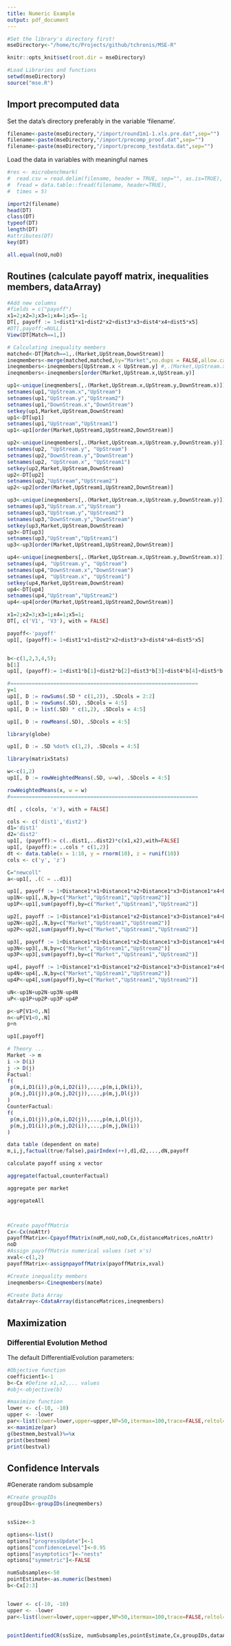 ```yaml
---
title: Numeric Example
output: pdf_document
---
```

```r
#Set the library's directory first!
mseDirectory<-"/home/tc/Projects/github/tchronis/MSE-R"
```

```r
knitr::opts_knit$set(root.dir = mseDirectory)
```

```r
#Load Libraries and functions
setwd(mseDirectory)
source("mse.R")
```
## Import precomputed data
Set the data's directory preferably in the variable 'filename'.
```r
filename<-paste(mseDirectory,"/import/round1m1-1.xls.pre.dat",sep="")
filename<-paste(mseDirectory,"/import/precomp_proof.dat",sep="")
filename<-paste(mseDirectory,"/import/precomp_testdata.dat",sep="")
```
Load the data in variables with meaningful names
```r


#res <- microbenchmark(
#  read.csv = read.delim(filename, header = TRUE, sep="", as.is=TRUE),
#  fread = data.table::fread(filename, header=TRUE),
#  times = 5)

import2(filename)
head(DT)
class(DT)
typeof(DT)
length(DT)
#attributes(DT)
key(DT)

all.equal(noU,noD)
```
## Routines (calculate payoff matrix, inequalities members, dataArray)
```r
#Add new columns
#fields = c("payoff")
x1=2;x2=3;x3=1;x4=1;x5=-1;
DT[, payoff := 1+dist1*x1+dist2*x2+dist3*x3+dist4*x4+dist5*x5]
#DT[,payoff:=NULL]
View(DT[Match==1,])

# Calculating inequality members
matched<-DT[Match==1,.(Market,UpStream,DownStream)]
ineqmembers<-merge(matched,matched,by="Market",no.dups = FALSE,allow.cartesian=TRUE,all=TRUE)
ineqmembers<-ineqmembers[UpStream.x < UpStream.y] #,.(Market,UpStream.x,UpStream.y,DownStream.x,DownStream.y,dist1.x)]
ineqmembers<-ineqmembers[order(Market,UpStream.x,UpStream.y)]

up1<-unique(ineqmembers[,.(Market,UpStream.x,UpStream.y,DownStream.x)])
setnames(up1,"UpStream.x","UpStream")
setnames(up1,"UpStream.y","UpStream2")
setnames(up1,"DownStream.x","DownStream")
setkey(up1,Market,UpStream,DownStream)
up1<-DT[up1]
setnames(up1,"UpStream","UpStream1")
up1<-up1[order(Market,UpStream1,UpStream2,DownStream)]

up2<-unique(ineqmembers[,.(Market,UpStream.x,UpStream.y,DownStream.y)])
setnames(up2, "UpStream.y", "UpStream")
setnames(up2,"DownStream.y","DownStream")
setnames(up2, "UpStream.x", "UpStream1")
setkey(up2,Market,UpStream,DownStream)
up2<-DT[up2]
setnames(up2,"UpStream","UpStream2")
up2<-up2[order(Market,UpStream1,UpStream2,DownStream)]

up3<-unique(ineqmembers[,.(Market,UpStream.x,UpStream.y,DownStream.y)])
setnames(up3,"UpStream.x","UpStream")
setnames(up3,"UpStream.y","UpStream2")
setnames(up3,"DownStream.y","DownStream")
setkey(up3,Market,UpStream,DownStream)
up3<-DT[up3]
setnames(up3,"UpStream","UpStream1")
up3<-up3[order(Market,UpStream1,UpStream2,DownStream)]

up4<-unique(ineqmembers[,.(Market,UpStream.x,UpStream.y,DownStream.x)])
setnames(up4, "UpStream.y", "UpStream")
setnames(up4,"DownStream.x","DownStream")
setnames(up4, "UpStream.x", "UpStream1")
setkey(up4,Market,UpStream,DownStream)
up4<-DT[up4]
setnames(up4,"UpStream","UpStream2")
up4<-up4[order(Market,UpStream1,UpStream2,DownStream)]

x1=2;x2=3;x3=1;x4=1;x5=1;
DT[, c('V1', 'V3'), with = FALSE]

payoff<-'payoff'
up1[, (payoff):= 1+dist1*x1+dist2*x2+dist3*x3+dist4*x4+dist5*x5]


b<-c(1,2,3,4,5);
b[1]
up1[, (payoff):= 1+dist1*b[1]+dist2*b[2]+dist3*b[3]+dist4*b[4]+dist5*b[5]]

#=============================================================
y=1
up1[, D := rowSums(.SD * c(1,2)), .SDcols = 2:2]
up1[, D := rowSums(.SD), .SDcols = 4:5]
up1[, D := list(.SD) * c(1,2), .SDcols = 4:5]

up1[, D := rowMeans(.SD), .SDcols = 4:5]

library(globe)

up1[, D := .SD %dot% c(1,2), .SDcols = 4:5]

library(matrixStats)

w<-c(1,2)
up1[, D := rowWeightedMeans(.SD, w=w), .SDcols = 4:5]

rowWeightedMeans(x, w = w)
#=============================================================

dt[ , c(cols, 'x'), with = FALSE]

cols <- c('dist1','dist2')
d1='dist1'
d2='dist2'
up1[, (payoff):= c(..dist1,..dist2)*c(x1,x2),with=FALSE]
up1[, (payoff):= ..cols * c(1,2)]
dt <- data.table(x = 1:10, y = rnorm(10), z = runif(10))
cols <- c('y', 'z')

C="newcoll"
a<-up1[, .(C = ..d1)]

up1[, payoff := 1+Distance1*x1+Distance1*x2+Distance1*x3+Distance1*x4+Distance1*x5]
up1N<-up1[,.N,by=c("Market","UpStream1","UpStream2")]
up1P<-up1[,sum(payoff),by=c("Market","UpStream1","UpStream2")]

up2[, payoff := 1+Distance1*x1+Distance1*x2+Distance1*x3+Distance1*x4+Distance1*x5]
up2N<-up2[,.N,by=c("Market","UpStream1","UpStream2")]
up2P<-up2[,sum(payoff),by=c("Market","UpStream1","UpStream2")]

up3[, payoff := 1+Distance1*x1+Distance1*x2+Distance1*x3+Distance1*x4+Distance1*x5]
up3N<-up3[,.N,by=c("Market","UpStream1","UpStream2")]
up3P<-up3[,sum(payoff),by=c("Market","UpStream1","UpStream2")]

up4[, payoff := 1+Distance1*x1+Distance1*x2+Distance1*x3+Distance1*x4+Distance1*x5]
up4N<-up4[,.N,by=c("Market","UpStream1","UpStream2")]
up4P<-up4[,sum(payoff),by=c("Market","UpStream1","UpStream2")]

uN<-up1N+up2N-up3N-up4N
uP<-up1P+up2P-up3P-up4P

p<-uP[V1>0,.N]
n<-uP[V1<0,.N]
p+n

up1[,payoff]

# Theory ...
Market -> m
i -> D(i)
j -> D(j)
Factual:
f(
 p(m,i,D1(i)),p(m,i,D2(i)),...,p(m,i,Dk(i)),
 p(m,j,D1(j)),p(m,j,D2(j)),...,p(m,j,Dl(j))
)
CounterFactual:
f(
 p(m,i,D1(j)),p(m,i,D2(j)),...,p(m,i,Dl(j)),
 p(m,j,D1(i)),p(m,j,D2(i)),...,p(m,j,Dk(i))
)

data table (dependent on mate)
m,i,j,factual(true/false),pairIndex(++),d1,d2,...,dN,payoff

calculate payoff using x vector

aggregate(factual,counterFactual)

aggregate per market

aggregateAll



#Create payoffMatrix
Cx<-Cx(noAttr)
payoffMatrix<-CpayoffMatrix(noM,noU,noD,Cx,distanceMatrices,noAttr)
noD
#Assign payoffMatrix numerical values (set x's)
xval<-c(1,2)
payoffMatrix<-assignpayoffMatrix(payoffMatrix,xval)
```

```r
#Create inequality members
ineqmembers<-Cineqmembers(mate)
```

```r
#Create Data Array
dataArray<-CdataArray(distanceMatrices,ineqmembers)
```

## Maximization

### Differential Evolution Method
The default DifferentialEvolution parameters:

\begin{table}[]
\centering
\begin{tabular}{lll}
option name & default value   & \\ \hline
lower,upper & -10,10          & two vectors specifying scalar real lower and upper bounds on each parameter to be optimized, so that the i-th element of lower and upper applies to the i-th parameter. The implementation searches between lower and upper for the global optimum (minimum) of fn.\\
CR          & 0.5             & crossover probability from interval [0,1]\\
trace       & FALSE           & Positive integer or logical value indicating whether printing of progress occurs at each iteration\\
itermax     & 100             & the maximum iteration (population generation) allowed\\
F           & 0.6             & differential weighting factor from interval [0,2]\\
NP          & 50              & number of population members. Defaults to NA; if the user does not change the value of NP from NA or specifies a value less than 4 it is reset when DEoptim is called as 10*length(lower). For many problems it is best to set NP to be at least 10 times the length of the parameter vector.\\
reltol      & 0.001           & relative convergence tolerance. The algorithm stops if it is unable to reduce the value by a factor of reltol * (abs(val) + reltol) after steptol steps\\
RandomSeed  & 0               &  Random Seed to be used for result reproducibility 
\end{tabular}
\end{table}

```r
#Objective function
coefficient1<-1
b<-Cx #Define x1,x2,... values
#obj<-objective(b)

#maximize function
lower <- c(-10, -10)
upper <- -lower
par<-list(lower=lower,upper=upper,NP=50,itermax=100,trace=FALSE,reltol=0.001,CR=0.5,F=0.6,RandomSeed=0)
x<-maximize(par)
g(bestmem,bestval)%=%x
print(bestmem)
print(bestval)
```

## Confidence Intervals
#Generate random subsample
```r
#Create groupIDs
groupIDs<-groupIDs(ineqmembers)


ssSize<-3

options<-list()
options["progressUpdate"]<-1
options["confidenceLevel"]<-0.95
options["asymptotics"]<-"nests"
options["symmetric"]<-FALSE

numSubsamples<-50
pointEstimate<-as.numeric(bestmem)
b<-Cx[2:3]


lower <- c(-10, -10)
upper <- -lower
par<-list(lower=lower,upper=upper,NP=50,itermax=100,trace=FALSE,reltol=0.001,CR=0.5,F=0.6,RandomSeed=0)


pointIdentifiedCR(ssSize, numSubsamples,pointEstimate,Cx,groupIDs,dataArray,options,par)
```
